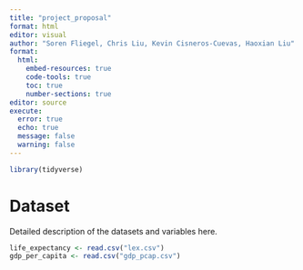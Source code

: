 ```yaml
---
title: "project_proposal"
format: html
editor: visual
author: "Soren Fliegel, Chris Liu, Kevin Cisneros-Cuevas, Haoxian Liu"
format: 
  html:
    embed-resources: true
    code-tools: true
    toc: true
    number-sections: true
editor: source
execute: 
  error: true
  echo: true
  message: false
  warning: false
---
```


```r
library(tidyverse)
```

# Dataset 

Detailed description of the datasets and variables here.

```r
life_expectancy <- read.csv("lex.csv")
gdp_per_capita <- read.csv("gdp_pcap.csv")
```
